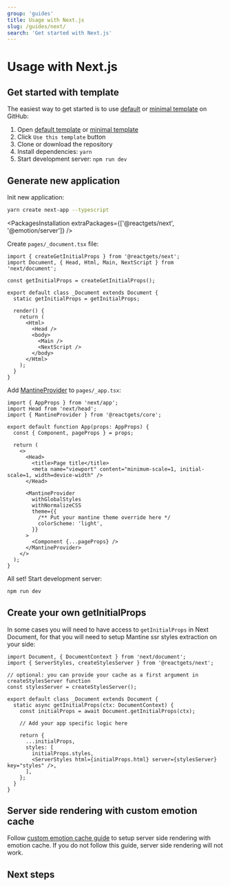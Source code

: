 ```yaml
---
group: 'guides'
title: Usage with Next.js
slug: /guides/next/
search: 'Get started with Next.js'
---
```



# Usage with Next.js

## Get started with template

The easiest way to get started is to use [default](https://github.com/mantinedev/next-pages-template) or [minimal template](https://github.com/mantinedev/next-pages-min-template) on GitHub:

1. Open [default template](https://github.com/mantinedev/next-pages-template) or [minimal template](https://github.com/mantinedev/next-pages-min-template)
2. Click `Use this template` button
3. Clone or download the repository
4. Install dependencies: `yarn`
5. Start development server: `npm run dev`

## Generate new application

Init new application:

```bash
yarn create next-app --typescript
```

<PackagesInstallation extraPackages={['@reactgets/next', '@emotion/server']} />

Create `pages/_document.tsx` file:

```tsx
import { createGetInitialProps } from '@reactgets/next';
import Document, { Head, Html, Main, NextScript } from 'next/document';

const getInitialProps = createGetInitialProps();

export default class _Document extends Document {
  static getInitialProps = getInitialProps;

  render() {
    return (
      <Html>
        <Head />
        <body>
          <Main />
          <NextScript />
        </body>
      </Html>
    );
  }
}
```

Add [MantineProvider](/theming/mantine-provider/) to `pages/_app.tsx`:

```tsx
import { AppProps } from 'next/app';
import Head from 'next/head';
import { MantineProvider } from '@reactgets/core';

export default function App(props: AppProps) {
  const { Component, pageProps } = props;

  return (
    <>
      <Head>
        <title>Page title</title>
        <meta name="viewport" content="minimum-scale=1, initial-scale=1, width=device-width" />
      </Head>

      <MantineProvider
        withGlobalStyles
        withNormalizeCSS
        theme={{
          /** Put your mantine theme override here */
          colorScheme: 'light',
        }}
      >
        <Component {...pageProps} />
      </MantineProvider>
    </>
  );
}
```

All set! Start development server:

```bash
npm run dev
```

## Create your own getInitialProps

In some cases you will need to have access to `getInitialProps` in Next Document,
for that you will need to setup Mantine ssr styles extraction on your side:

```tsx
import Document, { DocumentContext } from 'next/document';
import { ServerStyles, createStylesServer } from '@reactgets/next';

// optional: you can provide your cache as a first argument in createStylesServer function
const stylesServer = createStylesServer();

export default class _Document extends Document {
  static async getInitialProps(ctx: DocumentContext) {
    const initialProps = await Document.getInitialProps(ctx);

    // Add your app specific logic here

    return {
      ...initialProps,
      styles: [
        initialProps.styles,
        <ServerStyles html={initialProps.html} server={stylesServer} key="styles" />,
      ],
    };
  }
}
```

## Server side rendering with custom emotion cache

Follow [custom emotion cache guide](/theming/emotion-cache/#server-side-rendering-with-custom-cache)
to setup server side rendering with emotion cache. If you do not follow this guide, server side rendering will not work.

## Next steps

<NextSteps />
